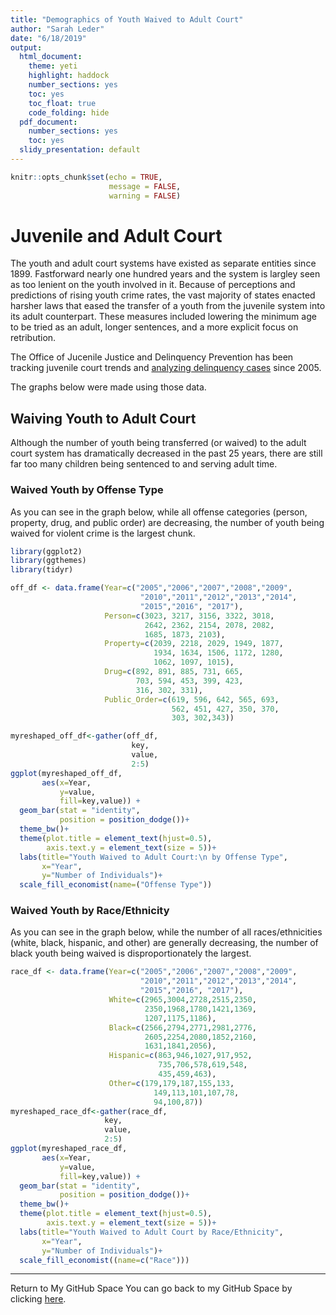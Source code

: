 ```yaml
---
title: "Demographics of Youth Waived to Adult Court"
author: "Sarah Leder"
date: "6/18/2019"
output: 
  html_document: 
    theme: yeti
    highlight: haddock
    number_sections: yes
    toc: yes
    toc_float: true
    code_folding: hide
  pdf_document: 
    number_sections: yes
    toc: yes
  slidy_presentation: default
---
```


```r
knitr::opts_chunk$set(echo = TRUE, 
                      message = FALSE,
                      warning = FALSE)
```

# Juvenile and Adult Court 

The youth and adult court systems have existed as separate entities since 1899. Fastforward nearly one hundred years and the system is largley seen as too lenient on the youth involved in it. Because of perceptions and predictions of rising youth crime rates, the vast majority of states enacted harsher laws that eased the transfer of a youth from the juvenile system into its adult counterpart. These measures included lowering the minimum age to be tried as an adult, longer sentences, and a more explicit focus on retribution. 

The Office of Jucenile Justice and Delinquency Prevention has been tracking juvenile court trends and [analyzing delinquency cases](https://www.ojjdp.gov/ojstatbb/ezajcs/asp/selection.asp) since 2005.

The graphs below were made using those data. 

## Waiving Youth to Adult Court

Although the number of youth being transferred (or waived) to the adult court system has dramatically decreased in the past 25 years, there are still far too many children being sentenced to and serving adult time. 

### Waived Youth by Offense Type

As you can see in the graph below, while all offense categories (person, property, drug, and public order) are decreasing, the number of youth being waived for violent crime is the largest chunk. 
```r
library(ggplot2)
library(ggthemes)
library(tidyr)

off_df <- data.frame(Year=c("2005","2006","2007","2008","2009",
                             "2010","2011","2012","2013","2014",
                             "2015","2016", "2017"),
                     Person=c(3023, 3217, 3156, 3322, 3018,
                              2642, 2362, 2154, 2078, 2082,
                              1685, 1873, 2103),
                     Property=c(2039, 2218, 2029, 1949, 1877,
                                1934, 1634, 1506, 1172, 1280,
                                1062, 1097, 1015),
                     Drug=c(892, 891, 885, 731, 665,
                            703, 594, 453, 399, 423,
                            316, 302, 331),
                     Public_Order=c(619, 596, 642, 565, 693,
                                    562, 451, 427, 350, 370,
                                    303, 302,343))

myreshaped_off_df<-gather(off_df,
                           key,
                           value,
                           2:5) 
ggplot(myreshaped_off_df,
       aes(x=Year,
           y=value,
           fill=key,value)) + 
  geom_bar(stat = "identity",
           position = position_dodge())+ 
  theme_bw()+
  theme(plot.title = element_text(hjust=0.5),
        axis.text.y = element_text(size = 5))+
  labs(title="Youth Waived to Adult Court:\n by Offense Type",
       x="Year",
       y="Number of Individuals")+
  scale_fill_economist(name=("Offense Type"))
```

### Waived Youth by Race/Ethnicity

As you can see in the graph below, while the number of all races/ethnicities (white, black, hispanic, and other) are generally decreasing, the number of black youth being waived is disproportionately the largest. 

```r

race_df <- data.frame(Year=c("2005","2006","2007","2008","2009",
                             "2010","2011","2012","2013","2014",
                             "2015","2016", "2017"),
                      White=c(2965,3004,2728,2515,2350,
                              2350,1968,1780,1421,1369,
                              1207,1175,1186),
                      Black=c(2566,2794,2771,2981,2776,
                              2605,2254,2080,1852,2160,
                              1631,1841,2056),
                      Hispanic=c(863,946,1027,917,952,
                                 735,706,578,619,548,
                                 435,459,463),
                      Other=c(179,179,187,155,133,
                                149,113,101,107,78,
                                94,100,87))
myreshaped_race_df<-gather(race_df,
                     key,
                     value,
                     2:5) 
ggplot(myreshaped_race_df,
       aes(x=Year,
           y=value,
           fill=key,value)) + 
  geom_bar(stat = "identity",
           position = position_dodge())+ 
  theme_bw()+
  theme(plot.title = element_text(hjust=0.5),
        axis.text.y = element_text(size = 5))+
  labs(title="Youth Waived to Adult Court by Race/Ethnicity",
       x="Year",
       y="Number of Individuals")+
  scale_fill_economist((name=c("Race")))
```

***

Return to My GitHub Space
You can go back to my GitHub Space by clicking [here](https://scleder.github.io/Dataviz2019/).

